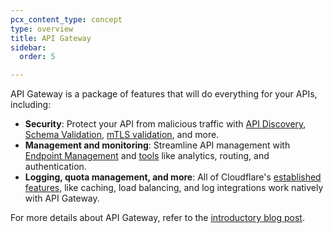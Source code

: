 ```yaml
---
pcx_content_type: concept
type: overview
title: API Gateway
sidebar:
  order: 5

---
```


API Gateway is a package of features that will do everything for your APIs, including:

- **Security**: Protect your API from malicious traffic with [API Discovery](/api-shield/security/api-discovery/), [Schema Validation](/api-shield/security/schema-validation/), [mTLS validation](/api-shield/security/mtls/), and more.
- **Management and monitoring**: Streamline API management with [Endpoint Management](/api-shield/management-and-monitoring/) and [tools](https://blog.cloudflare.com/api-gateway/) like analytics, routing, and authentication.
- **Logging, quota management, and more**: All of Cloudflare's [established features](https://blog.cloudflare.com/api-gateway/), like caching, load balancing, and log integrations work natively with API Gateway.

For more details about API Gateway, refer to the [introductory blog post](https://blog.cloudflare.com/api-gateway/).
